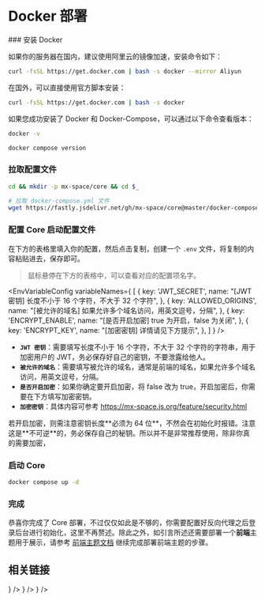 # Docker 部署



<Steps>
### 安装 Docker

如果你的服务器在国内，建议使用阿里云的镜像加速，安装命令如下：

```bash
curl -fsSL https://get.docker.com | bash -s docker --mirror Aliyun
```
在国外，可以直接使用官方脚本安装：

```bash
curl -fsSL https://get.docker.com | bash -s docker
```

如果您成功安装了 Docker 和 Docker-Compose，可以通过以下命令查看版本：

```bash
docker -v

docker compose version
```


### 拉取配置文件

```bash
cd && mkdir -p mx-space/core && cd $_

# 拉取 docker-compose.yml 文件
wget https://fastly.jsdelivr.net/gh/mx-space/core@master/docker-compose.yml
```

### 配置 Core 启动配置文件

在下方的表格里填入你的配置，然后点击复制，创建一个 `.env` 文件，将复制的内容粘贴进去，保存即可。

> 鼠标悬停在下方的表格中，可以查看对应的配置项名字。


<EnvVariableConfig 
  variableNames={
    [
      {
        key: 'JWT_SECRET',
        name: "[JWT 密钥] 长度不小于 16 个字符，不大于 32 个字符",
      }, 
      {
        key: 'ALLOWED_ORIGINS',
        name: "[被允许的域名] 如果允许多个域名访问，用英文逗号，分隔",
      }, 
      {
        key: 'ENCRYPT_ENABLE',
        name: "[是否开启加密] true 为开启，false 为关闭",
      }, 
      {
        key: 'ENCRYPT_KEY',
        name: "[加密密钥] 详情请见下方提示",
      },
    ]
  }
/>

- **`JWT 密钥`**：需要填写长度不小于 16 个字符，不大于 32 个字符的字符串，用于加密用户的 JWT，务必保存好自己的密钥，不要泄露给他人。
- **`被允许的域名`**：需要填写被允许的域名，通常是前端的域名，如果允许多个域名访问，用英文逗号，分隔。
- **`是否开启加密`**：如果你确定要开启加密，将 false 改为 true，开启加密后，你需要在下方填写加密密钥。
- **`加密密钥`**：具体内容可参考 https://mx-space.js.org/feature/security.html

<Callout type="warning">
若开启加密，则需注意密钥长度**必须为 64 位**，不然会在初始化时报错。注意这是**不可逆**的，务必保存自己的秘钥。所以并不是非常推荐使用，除非你真的需要加密，
</Callout>

### 启动 Core

```bash
docker compose up -d
```

### 完成

恭喜你完成了 Core 部署，不过仅仅如此是不够的，你需要配置好反向代理之后登录后台进行初始化，这里不再赘述。除此之外，如引言所述还需要部署一个**前端**主题用于展示，请参考 [前端主题文档](https://mx-space.js.org/themes) 继续完成部署前端主题的步骤。

</Steps>

## 相关链接

<Cards num={2}>
  <Card arrow title="反向代理配置" href="/docs/extra#反向代理" icon={<UilExternalLinkAlt />} />
  <Card arrow title="前端主题部署" href="/themes" icon={<UilExternalLinkAlt />} />
  <Card arrow title="使用指南" href="/usage" icon={<UilArrowCircleUp />} />
</Cards>




